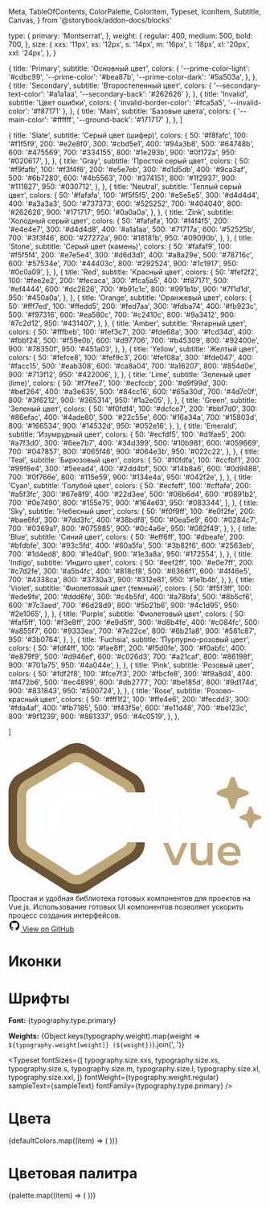   Meta,
  TableOfContents,
  ColorPalette,
  ColorItem,
  Typeset,
  IconItem,
  Subtitle,
  Canvas,
} from '@storybook/addon-docs/blocks'

  type: {
    primary: 'Montserrat',
  },
  weight: {
    regular: 400,
    medium: 500,
    bold: 700,
  },
  size: {
    xxs: '11px',
    xs: '12px',
    s: '14px',
    m: '16px',
    l: '18px',
    xl: '20px',
    xxl: '24px',
  },
}


  {
    title: 'Primary',
    subtitle: 'Основный цвет',
    colors: {
      '--prime-color-light': '#cdbc99',
      '--prime-color': '#bea87b',
      '--prime-color-dark': '#5a503a',
    },
  },
  {
    title: 'Secondary',
    subtitle: 'Второстепенный цвет',
    colors: { '--secondary-text-color': '#a1a1aa', '--secondary-back': '#262626' },
  },
  {
    title: 'Invalid',
    subtitle: 'Цвет ошибки',
    colors: { 'invalid-border-color': '#fca5a5', '--invalid-color': '#f87171' },
  },
  {
    title: 'Main',
    subtitle: 'Базовые цвета',
    colors: { '--main-color': '#ffffff', '--ground-back': '#171717' },
  },
]

  {
    title: 'Slate',
    subtitle: 'Серый цвет (шифер)',
    colors: {
      50: '#f8fafc',
      100: '#f1f5f9',
      200: '#e2e8f0',
      300: '#cbd5e1',
      400: '#94a3b8',
      500: '#64748b',
      600: '#475569',
      700: '#334155',
      800: '#1e293b',
      900: '#0f172a',
      950: '#020617',
    },
  },
  {
    title: 'Gray',
    subtitle: 'Простой серый цвет',
    colors: {
      50: '#f9fafb',
      100: '#f3f4f6',
      200: '#e5e7eb',
      300: '#d1d5db',
      400: '#9ca3af',
      500: '#6b7280',
      600: '#4b5563',
      700: '#374151',
      800: '#1f2937',
      900: '#111827',
      950: '#030712',
    },
  },
  {
    title: 'Neutral',
    subtitle: 'Теплый серый цвет',
    colors: {
      50: '#fafafa',
      100: '#f5f5f5',
      200: '#e5e5e5',
      300: '#d4d4d4',
      400: '#a3a3a3',
      500: '#737373',
      600: '#525252',
      700: '#404040',
      800: '#262626',
      900: '#171717',
      950: '#0a0a0a',
    },
  },
  {
    title: 'Zink',
    subtitle: 'Холодный серый цвет',
    colors: {
      50: '#fafafa',
      100: '#f4f4f5',
      200: '#e4e4e7',
      300: '#d4d4d8',
      400: '#a1a1aa',
      500: '#71717a',
      600: '#52525b',
      700: '#3f3f46',
      800: '#27272a',
      900: '#18181b',
      950: '#09090b',
    },
  },
  {
    title: 'Stone',
    subtitle: 'Серый цвет (камень)',
    colors: {
      50: '#fafaf9',
      100: '#f5f5f4',
      200: '#e7e5e4',
      300: '#d6d3d1',
      400: '#a8a29e',
      500: '#78716c',
      600: '#57534e',
      700: '#44403c',
      800: '#292524',
      900: '#1c1917',
      950: '#0c0a09',
    },
  },
  {
    title: 'Red',
    subtitle: 'Красный цвет',
    colors: {
      50: '#fef2f2',
      100: '#fee2e2',
      200: '#fecaca',
      300: '#fca5a5',
      400: '#f87171',
      500: '#ef4444',
      600: '#dc2626',
      700: '#b91c1c',
      800: '#991b1b',
      900: '#7f1d1d',
      950: '#450a0a',
    },
  },
  {
    title: 'Orange',
    subtitle: 'Оранжевый цвет',
    colors: {
      50: '#fff7ed',
      100: '#ffedd5',
      200: '#fed7aa',
      300: '#fdba74',
      400: '#fb923c',
      500: '#f97316',
      600: '#ea580c',
      700: '#c2410c',
      800: '#9a3412',
      900: '#7c2d12',
      950: '#431407',
    },
  },
  {
    title: 'Amber',
    subtitle: 'Янтарный цвет',
    colors: {
      50: '#fffbeb',
      100: '#fef3c7',
      200: '#fde68a',
      300: '#fcd34d',
      400: '#fbbf24',
      500: '#f59e0b',
      600: '#d97706',
      700: '#b45309',
      800: '#92400e',
      900: '#78350f',
      950: '#451a03',
    },
  },
  {
    title: 'Yellow',
    subtitle: 'Желтый цвет',
    colors: {
      50: '#fefce8',
      100: '#fef9c3',
      200: '#fef08a',
      300: '#fde047',
      400: '#facc15',
      500: '#eab308',
      600: '#ca8a04',
      700: '#a16207',
      800: '#854d0e',
      900: '#713f12',
      950: '#422006',
    },
  },
  {
    title: 'Lime',
    subtitle: 'Зеленый цвет (lime)',
    colors: {
      50: '#f7fee7',
      100: '#ecfccb',
      200: '#d9f99d',
      300: '#bef264',
      400: '#a3e635',
      500: '#84cc16',
      600: '#65a30d',
      700: '#4d7c0f',
      800: '#3f6212',
      900: '#365314',
      950: '#1a2e05',
    },
  },
  {
    title: 'Green',
    subtitle: 'Зеленый цвет',
    colors: {
      50: '#f0fdf4',
      100: '#dcfce7',
      200: '#bbf7d0',
      300: '#86efac',
      400: '#4ade80',
      500: '#22c55e',
      600: '#16a34a',
      700: '#15803d',
      800: '#166534',
      900: '#14532d',
      950: '#052e16',
    },
  },
  {
    title: 'Emerald',
    subtitle: 'Изумрудный цвет',
    colors: {
      50: '#ecfdf5',
      100: '#d1fae5',
      200: '#a7f3d0',
      300: '#6ee7b7',
      400: '#34d399',
      500: '#10b981',
      600: '#059669',
      700: '#047857',
      800: '#065f46',
      900: '#064e3b',
      950: '#022c22',
    },
  },
  {
    title: 'Teal',
    subtitle: 'Бирюзовый цвет',
    colors: {
      50: '#f0fdfa',
      100: '#ccfbf1',
      200: '#99f6e4',
      300: '#5eead4',
      400: '#2dd4bf',
      500: '#14b8a6',
      600: '#0d9488',
      700: '#0f766e',
      800: '#115e59',
      900: '#134e4a',
      950: '#042f2e',
    },
  },
  {
    title: 'Cyan',
    subtitle: 'Голубой цвет',
    colors: {
      50: '#ecfeff',
      100: '#cffafe',
      200: '#a5f3fc',
      300: '#67e8f9',
      400: '#22d3ee',
      500: '#06b6d4',
      600: '#0891b2',
      700: '#0e7490',
      800: '#155e75',
      900: '#164e63',
      950: '#083344',
    },
  },
  {
    title: 'Sky',
    subtitle: 'Небесный цвет',
    colors: {
      50: '#f0f9ff',
      100: '#e0f2fe',
      200: '#bae6fd',
      300: '#7dd3fc',
      400: '#38bdf8',
      500: '#0ea5e9',
      600: '#0284c7',
      700: '#0369a1',
      800: '#075985',
      900: '#0c4a6e',
      950: '#082f49',
    },
  },
  {
    title: 'Blue',
    subtitle: 'Синий цвет',
    colors: {
      50: '#eff6ff',
      100: '#dbeafe',
      200: '#bfdbfe',
      300: '#93c5fd',
      400: '#60a5fa',
      500: '#3b82f6',
      600: '#2563eb',
      700: '#1d4ed8',
      800: '#1e40af',
      900: '#1e3a8a',
      950: '#172554',
    },
  },
  {
    title: 'Indigo',
    subtitle: 'Индиго цвет',
    colors: {
      50: '#eef2ff',
      100: '#e0e7ff',
      200: '#c7d2fe',
      300: '#a5b4fc',
      400: '#818cf8',
      500: '#6366f1',
      600: '#4f46e5',
      700: '#4338ca',
      800: '#3730a3',
      900: '#312e81',
      950: '#1e1b4b',
    },
  },
  {
    title: 'Violet',
    subtitle: 'Фиолетовый цвет (темный)',
    colors: {
       50: '#f5f3ff',
       100: '#ede9fe',
       200: '#ddd6fe',
       300: '#c4b5fd',
       400: '#a78bfa',
       500: '#8b5cf6',
       600: '#7c3aed',
       700: '#6d28d9',
       800: '#5b21b6',
       900: '#4c1d95',
       950: '#2e1065',
    },
  },
  {
    title: 'Purple',
    subtitle: 'Фиолетовый цвет',
    colors: {
      50: '#faf5ff',
      100: '#f3e8ff',
      200: '#e9d5ff',
      300: '#d8b4fe',
      400: '#c084fc',
      500: '#a855f7',
      600: '#9333ea',
      700: '#7e22ce',
      800: '#6b21a8',
      900: '#581c87',
      950: '#3b0764',
    },
  },
  {
    title: 'Fuchsia',
    subtitle: 'Пурпурно-розовый цвет',
    colors: {
      50: '#fdf4ff',
      100: '#fae8ff',
      200: '#f5d0fe',
      300: '#f0abfc',
      400: '#e879f9',
      500: '#d946ef',
      600: '#c026d3',
      700: '#a21caf',
      800: '#86198f',
      900: '#701a75',
      950: '#4a044e',
    },
  },
  {
    title: 'Pink',
    subtitle: 'Розовый цвет',
    colors: {
      50: '#fdf2f8',
      100: '#fce7f3',
      200: '#fbcfe8',
      300: '#f9a8d4',
      400: '#f472b6',
      500: '#ec4899',
      600: '#db2777',
      700: '#be185d',
      800: '#9d174d',
      900: '#831843',
      950: '#500724',
    },
  },
  {
    title: 'Rose',
    subtitle: 'Розово-красный цвет',
    colors: {
      50: '#fff1f2',
      100: '#ffe4e6',
      200: '#fecdd3',
      300: '#fda4af',
      400: '#fb7185',
      500: '#f43f5e',
      600: '#e11d48',
      700: '#be123c',
      800: '#9f1239',
      900: '#881337',
      950: '#4c0519',
    },
  },

]

<Meta title="Icons" />

<div className='config-intro sb-unstyled'>
  <div className='config-intro__logo'>
    <svg width="auto" height="auto" viewBox="0 0 193 115" fill="none" xmlns="http://www.w3.org/2000/svg">
      <g clip-path="url(#clip0_9_9)">
        <path d="M100 37.5V37.1605C100.01 35.0524 99.4603 32.9794 98.406 31.1538C97.3517 29.3283 95.8311 27.8157 94 26.7711H94.176L58.176 5.54448C56.3385 4.53134 54.2743 4 52.176 4C50.0777 4 48.0135 4.53134 46.176 5.54448L10.176 26.7711C6.36267 28.8671 4 32.8405 4 37.1551V76.0085C4.00709 78.1341 4.58373 80.219 5.6699 82.0461C6.75607 83.8733 8.31208 85.376 10.176 86.3978L46.176 109.171C47.9609 110.151 49.964 110.664 52 110.664C54.036 110.664 56.0391 110.151 57.824 109.171L93.824 86.3978C97.6373 84.3018 100 80.3231 100 76.0085V75.5" stroke="#6B5235" stroke-width="8" stroke-linejoin="round"/>
        <path d="M93.5 37.5C93.5 36.5 93.1318 35.584 92.6051 34.6753C91.6826 33.0836 90.3521 31.7649 88.7499 30.8541H88.9039L57.4039 12.3466C55.7961 11.4633 53.99 11 52.1539 11C50.3179 11 48.5118 11.4633 46.9039 12.3466L15.404 30.8541C12.0673 32.6816 10 36.1459 10 39.9079V73.7839C10.0062 75.6373 10.5108 77.4551 11.4612 79.0482C12.4116 80.6413 13.7731 81.9514 15.404 82.8424L46.9039 102.698C48.4657 103.552 50.2185 104 51.9999 104C53.7814 104 55.5341 103.552 57.0959 102.698L88.5959 82.8424C91.5443 81.2275 94 78.6399 94 75.5" stroke="#BEA87B" stroke-width="7" stroke-linejoin="round"/>
        <path d="M78.008 69V46.6H87.224C89.208 46.6 90.904 46.92 92.312 47.56C93.7413 48.2 94.84 49.1173 95.608 50.312C96.376 51.5067 96.76 52.9253 96.76 54.568C96.76 56.2107 96.376 57.6293 95.608 58.824C94.84 59.9973 93.7413 60.904 92.312 61.544C90.904 62.1627 89.208 62.472 87.224 62.472H80.312L82.168 60.584V69H78.008ZM92.664 69L87 60.872H91.448L97.144 69H92.664ZM82.168 61.032L80.312 59.048H87.032C88.8667 59.048 90.2427 58.6533 91.16 57.864C92.0987 57.0747 92.568 55.976 92.568 54.568C92.568 53.1387 92.0987 52.04 91.16 51.272C90.2427 50.504 88.8667 50.12 87.032 50.12H80.312L82.168 48.072V61.032ZM98.2462 69L108.326 46.6H112.422L122.534 69H118.182L109.51 48.808H111.174L102.534 69H98.2462ZM102.886 63.816L104.006 60.552H116.102L117.222 63.816H102.886ZM129.191 56.904H140.359V60.424H129.191V56.904ZM129.543 69H125.383V46.6H141.735V50.088H129.543V69ZM150.458 69V50.12H143.034V46.6H162.042V50.12H154.618V69H150.458Z" fill="white"/>
        <path d="M54.752 80.64C51.3387 80.64 48.16 80.0853 45.216 78.976C42.3147 77.824 39.776 76.224 37.6 74.176C35.4667 72.0853 33.8027 69.632 32.608 66.816C31.4133 64 30.816 60.928 30.816 57.6C30.816 54.272 31.4133 51.2 32.608 48.384C33.8027 45.568 35.488 43.136 37.664 41.088C39.84 38.9973 42.3787 37.3973 45.28 36.288C48.1813 35.136 51.36 34.56 54.816 34.56C58.4853 34.56 61.8347 35.2 64.864 36.48C67.8933 37.7173 70.4533 39.5733 72.544 42.048L67.168 47.104C65.5467 45.3547 63.7333 44.0533 61.728 43.2C59.7227 42.304 57.5467 41.856 55.2 41.856C52.8533 41.856 50.6987 42.24 48.736 43.008C46.816 43.776 45.1307 44.864 43.68 46.272C42.272 47.68 41.1627 49.344 40.352 51.264C39.584 53.184 39.2 55.296 39.2 57.6C39.2 59.904 39.584 62.016 40.352 63.936C41.1627 65.856 42.272 67.52 43.68 68.928C45.1307 70.336 46.816 71.424 48.736 72.192C50.6987 72.96 52.8533 73.344 55.2 73.344C57.5467 73.344 59.7227 72.9173 61.728 72.064C63.7333 71.168 65.5467 69.824 67.168 68.032L72.544 73.152C70.4533 75.584 67.8933 77.44 64.864 78.72C61.8347 80 58.464 80.64 54.752 80.64Z" fill="white"/>
        <path d="M183.25 38C183.253 38.3589 183.144 38.7097 182.938 39.0038C182.732 39.2978 182.44 39.5204 182.102 39.6406L175.163 42.1639L172.641 49.1016C172.516 49.4365 172.292 49.7253 171.999 49.9293C171.706 50.1333 171.357 50.2426 171 50.2426C170.643 50.2426 170.294 50.1333 170.001 49.9293C169.707 49.7253 169.484 49.4365 169.359 49.1016L166.837 42.1628L159.898 39.6406C159.564 39.5163 159.275 39.2925 159.071 38.9992C158.867 38.7059 158.757 38.3572 158.757 38C158.757 37.6428 158.867 37.2941 159.071 37.0008C159.275 36.7075 159.564 36.4837 159.898 36.3594L166.837 33.8372L169.359 26.8984C169.484 26.5635 169.707 26.2747 170.001 26.0707C170.294 25.8667 170.643 25.7574 171 25.7574C171.357 25.7574 171.706 25.8667 171.999 26.0707C172.292 26.2747 172.516 26.5635 172.641 26.8984L175.164 33.8372L182.102 36.3594C182.44 36.4796 182.732 36.7022 182.938 36.9962C183.144 37.2903 183.253 37.6411 183.25 38Z" fill="#BEA87B"/>
        <path d="M192.812 56.5C192.814 56.7435 192.74 56.9816 192.601 57.1811C192.461 57.3807 192.263 57.5317 192.033 57.6133L187.325 59.3255L185.613 64.0332C185.529 64.2605 185.377 64.4565 185.178 64.5949C184.979 64.7333 184.742 64.8075 184.5 64.8075C184.258 64.8075 184.021 64.7333 183.822 64.5949C183.623 64.4565 183.471 64.2605 183.387 64.0332L181.675 59.3248L176.967 57.6133C176.74 57.5289 176.544 57.377 176.405 57.178C176.267 56.979 176.193 56.7424 176.193 56.5C176.193 56.2576 176.267 56.021 176.405 55.822C176.544 55.623 176.74 55.4711 176.967 55.3867L181.675 53.6752L183.387 48.9668C183.471 48.7395 183.623 48.5435 183.822 48.4051C184.021 48.2667 184.258 48.1925 184.5 48.1925C184.742 48.1925 184.979 48.2667 185.178 48.4051C185.377 48.5435 185.529 48.7395 185.613 48.9668L187.325 53.6752L192.033 55.3867C192.263 55.4683 192.461 55.6194 192.601 55.8189C192.74 56.0184 192.814 56.2565 192.812 56.5Z" fill="#BEA87B"/>
        <path d="M125.168 93L117.84 75.912H122L128.304 90.984H126.256L132.784 75.912H136.624L129.296 93H125.168ZM146.356 93.224C144.905 93.224 143.625 92.9573 142.516 92.424C141.407 91.8693 140.543 91.0373 139.924 89.928C139.305 88.7973 138.996 87.3787 138.996 85.672V75.912H142.996V85.128C142.996 86.664 143.337 87.816 144.02 88.584C144.724 89.3307 145.716 89.704 146.996 89.704C147.935 89.704 148.745 89.512 149.428 89.128C150.132 88.744 150.676 88.168 151.06 87.4C151.465 86.632 151.668 85.6827 151.668 84.552V75.912H155.668V93H151.86V88.392L152.532 89.8C151.956 90.9093 151.113 91.7627 150.004 92.36C148.895 92.936 147.679 93.224 146.356 93.224ZM168.937 93.224C167.039 93.224 165.375 92.8507 163.945 92.104C162.537 91.336 161.439 90.2907 160.649 88.968C159.881 87.6453 159.497 86.1413 159.497 84.456C159.497 82.7493 159.871 81.2453 160.617 79.944C161.385 78.6213 162.431 77.5867 163.753 76.84C165.097 76.0933 166.623 75.72 168.329 75.72C169.993 75.72 171.476 76.0827 172.777 76.808C174.079 77.5333 175.103 78.5573 175.849 79.88C176.596 81.2027 176.969 82.76 176.969 84.552C176.969 84.7227 176.959 84.9147 176.937 85.128C176.937 85.3413 176.927 85.544 176.905 85.736H162.665V83.08H174.793L173.225 83.912C173.247 82.9307 173.044 82.0667 172.617 81.32C172.191 80.5733 171.604 79.9867 170.857 79.56C170.132 79.1333 169.289 78.92 168.329 78.92C167.348 78.92 166.484 79.1333 165.737 79.56C165.012 79.9867 164.436 80.584 164.009 81.352C163.604 82.0987 163.401 82.984 163.401 84.008V84.648C163.401 85.672 163.636 86.5787 164.105 87.368C164.575 88.1573 165.236 88.7653 166.089 89.192C166.943 89.6187 167.924 89.832 169.033 89.832C169.993 89.832 170.857 89.6827 171.625 89.384C172.393 89.0853 173.076 88.616 173.673 87.976L175.817 90.44C175.049 91.336 174.079 92.0293 172.905 92.52C171.753 92.9893 170.431 93.224 168.937 93.224Z" fill="#BEA87B"/>
      </g>
      <defs>
        <clipPath id="clip0_9_9">
          <rect width="193" height="115" fill="white"/>
        </clipPath>
      </defs>
    </svg>
  </div>

<div className="config-intro__description">
  Простая и удобная библиотека готовых компонентов для проектов на Vue.js. Использование готовых UI
  компонентов позволяет ускорить процесс создания интерфейсов.
</div>

  <a href='https://github.com/matmon12/craftvue' target='_blank' className='config-intro__github'>
    <svg xmlns="http://www.w3.org/2000/svg" width="24" height="24" viewBox="0 0 24 24">
      <path fill="currentColor" d="M12.001 2c-5.525 0-10 4.475-10 10a9.99 9.99 0 0 0 6.837 9.488c.5.087.688-.213.688-.476c0-.237-.013-1.024-.013-1.862c-2.512.463-3.162-.612-3.362-1.175c-.113-.288-.6-1.175-1.025-1.413c-.35-.187-.85-.65-.013-.662c.788-.013 1.35.725 1.538 1.025c.9 1.512 2.337 1.087 2.912.825c.088-.65.35-1.087.638-1.337c-2.225-.25-4.55-1.113-4.55-4.938c0-1.088.387-1.987 1.025-2.687c-.1-.25-.45-1.275.1-2.65c0 0 .837-.263 2.75 1.024a9.3 9.3 0 0 1 2.5-.337c.85 0 1.7.112 2.5.337c1.913-1.3 2.75-1.024 2.75-1.024c.55 1.375.2 2.4.1 2.65c.637.7 1.025 1.587 1.025 2.687c0 3.838-2.337 4.688-4.562 4.938c.362.312.675.912.675 1.85c0 1.337-.013 2.412-.013 2.75c0 .262.188.574.688.474A10.02 10.02 0 0 0 22 12c0-5.525-4.475-10-10-10"/>
    </svg>
    View on GitHub
  </a>
</div>

# Иконки

<Canvas of={IconsStories.AllIcons} className="config-canvas" sourceState="none" />

# Шрифты

**Font:** {typography.type.primary}

**Weights:** {Object.keys(typography.weight).map(weight => `${typography.weight[weight]} (${weight})`).join(', ')}

<Typeset
  fontSizes={[
    typography.size.xxs,
    typography.size.xs,
    typography.size.s,
    typography.size.m,
    typography.size.l,
    typography.size.xl,
    typography.size.xxl,
  ]}
  fontWeight={typography.weight.regular}
  sampleText={sampleText}
  fontFamily={typography.type.primary}
/>

# Цвета

<ColorPalette>
  {defaultColors.map((item) => (
    <ColorItem key={item.title} {...item} />
  ))}
</ColorPalette>

# Цветовая палитра

<ColorPalette>
  {palette.map((item) => (
    <ColorItem key={item.title} {...item} />
  ))}
</ColorPalette>

<style>
  {`
    .css-2qy8by, .css-bp0xxt {
      flex: 0 0 25%;
    }
    .config-intro {
      max-width: 90%;
      margin: 0 auto;
      margin-bottom: 3rem;
      display: flex;
      flex-direction: column;
      align-items: center;
    }
    .config-intro__logo {
      margin-bottom: 2rem;
      width: 400px;
    }
    .config-intro__description {
      font-size: 1.1rem;
      color: #9ca3af;
      text-align: center;
      margin-bottom: 2rem;
    }
    .config-intro__github {
      display: flex;
      align-items: center;
      gap: 0.5rem;
      background-color: #374151;
      color: #f3f4f6;
      border-radius: 0.5rem;
      padding: 0.5rem 0.75rem;
      font-size: 0.875rem;
      transition: background-color 0.3s;

      &:hover{
        background-color:rgb(72, 86, 107);
      }
    }

    .docblock-typeset{
      background-color: var(--ground-back);
      border-radius: 8px;
    }
    .config-canvas{
      border-radius: 8px;
    }
  `}
</style>
